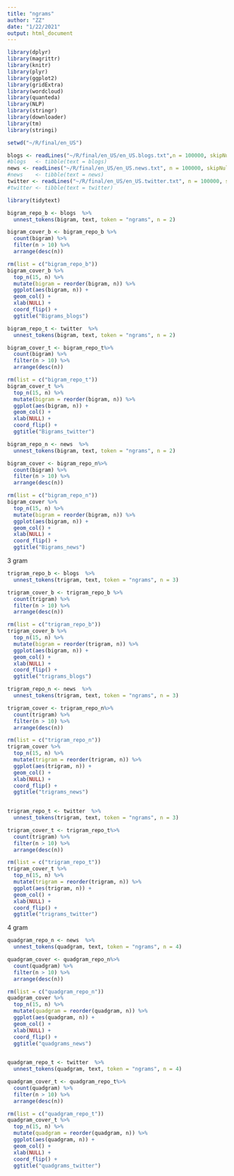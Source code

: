 ---
title: "ngrams"
author: "ZZ"
date: "1/22/2021"
output: html_document
---
```{r load-packages, include=FALSE}
library(dplyr)
library(magrittr)
library(knitr)
library(plyr)
library(ggplot2)
library(gridExtra)
library(wordcloud)
library(quanteda)
library(NLP)
library(stringr)
library(downloader)
library(tm)
library(stringi)
```


```{r }
setwd("~/R/final/en_US")

blogs <- readLines("~/R/final/en_US/en_US.blogs.txt",n = 100000, skipNul = TRUE)
#blogs   <- tibble(text = blogs)
news <- readLines("~/R/final/en_US/en_US.news.txt", n = 100000, skipNul = TRUE)
#news    <- tibble(text = news)
twitter <- readLines("~/R/final/en_US/en_US.twitter.txt", n = 100000, skipNul = TRUE)
#twitter <- tibble(text = twitter)

```

```{r }

library(tidytext)       

bigram_repo_b <- blogs  %>%
  unnest_tokens(bigram, text, token = "ngrams", n = 2)

bigram_cover_b <- bigram_repo_b %>%
  count(bigram) %>%  
  filter(n > 10) %>%
  arrange(desc(n))  

rm(list = c("bigram_repo_b"))
bigram_cover_b %>%
  top_n(15, n) %>%
  mutate(bigram = reorder(bigram, n)) %>%
  ggplot(aes(bigram, n)) +
  geom_col() +
  xlab(NULL) +
  coord_flip() +
  ggtitle("Bigrams_blogs")
```

```{r echo=FALSE}
bigram_repo_t <- twitter  %>%
  unnest_tokens(bigram, text, token = "ngrams", n = 2)

bigram_cover_t <- bigram_repo_t%>%
  count(bigram) %>%  
  filter(n > 10) %>%
  arrange(desc(n))  

rm(list = c("bigram_repo_t"))
bigram_cover_t %>%
  top_n(15, n) %>%
  mutate(bigram = reorder(bigram, n)) %>%
  ggplot(aes(bigram, n)) +
  geom_col() +
  xlab(NULL) +
  coord_flip() +
  ggtitle("Bigrams_twitter")
```

```{r echo=FALSE}
bigram_repo_n <- news  %>%
  unnest_tokens(bigram, text, token = "ngrams", n = 2)

bigram_cover <- bigram_repo_n%>%
  count(bigram) %>%  
  filter(n > 10) %>%
  arrange(desc(n))  

rm(list = c("bigram_repo_n"))
bigram_cover %>%
  top_n(15, n) %>%
  mutate(bigram = reorder(bigram, n)) %>%
  ggplot(aes(bigram, n)) +
  geom_col() +
  xlab(NULL) +
  coord_flip() +
  ggtitle("Bigrams_news")
```

3 gram

```{r}
trigram_repo_b <- blogs  %>%
  unnest_tokens(trigram, text, token = "ngrams", n = 3)

trigram_cover_b <- trigram_repo_b %>%
  count(trigram) %>%  
  filter(n > 10) %>%
  arrange(desc(n))  

rm(list = c("trigram_repo_b"))
trigram_cover_b %>%
  top_n(15, n) %>%
  mutate(bigram = reorder(trigram, n)) %>%
  ggplot(aes(bigram, n)) +
  geom_col() +
  xlab(NULL) +
  coord_flip() +
  ggtitle("trigrams_blogs")

```


```{r}

trigram_repo_n <- news  %>%
  unnest_tokens(trigram, text, token = "ngrams", n = 3)

trigram_cover <- trigram_repo_n%>%
  count(trigram) %>%  
  filter(n > 10) %>%
  arrange(desc(n))  

rm(list = c("trigram_repo_n"))
trigram_cover %>%
  top_n(15, n) %>%
  mutate(trigram = reorder(trigram, n)) %>%
  ggplot(aes(trigram, n)) +
  geom_col() +
  xlab(NULL) +
  coord_flip() +
  ggtitle("trigrams_news")
  
```


```{r echo=FALSE}
trigram_repo_t <- twitter  %>%
  unnest_tokens(trigram, text, token = "ngrams", n = 3)

trigram_cover_t <- trigram_repo_t%>%
  count(trigram) %>%  
  filter(n > 10) %>%
  arrange(desc(n))  

rm(list = c("trigram_repo_t"))
trigram_cover_t %>%
  top_n(15, n) %>%
  mutate(trigram = reorder(trigram, n)) %>%
  ggplot(aes(trigram, n)) +
  geom_col() +
  xlab(NULL) +
  coord_flip() +
  ggtitle("trigrams_twitter")
```


4 gram 



```{r}

quadgram_repo_n <- news  %>%
  unnest_tokens(quadgram, text, token = "ngrams", n = 4)

quadgram_cover <- quadgram_repo_n%>%
  count(quadgram) %>%  
  filter(n > 10) %>%
  arrange(desc(n))  

rm(list = c("quadgram_repo_n"))
quadgram_cover %>%
  top_n(15, n) %>%
  mutate(quadgram = reorder(quadgram, n)) %>%
  ggplot(aes(quadgram, n)) +
  geom_col() +
  xlab(NULL) +
  coord_flip() +
  ggtitle("quadgrams_news")
  
```


```{r echo=FALSE}
quadgram_repo_t <- twitter  %>%
  unnest_tokens(quadgram, text, token = "ngrams", n = 4)

quadgram_cover_t <- quadgram_repo_t%>%
  count(quadgram) %>%  
  filter(n > 10) %>%
  arrange(desc(n))  

rm(list = c("quadgram_repo_t"))
quadgram_cover_t %>%
  top_n(15, n) %>%
  mutate(quadgram = reorder(quadgram, n)) %>%
  ggplot(aes(quadgram, n)) +
  geom_col() +
  xlab(NULL) +
  coord_flip() +
  ggtitle("quadgrams_twitter")
```